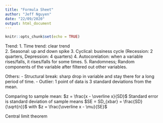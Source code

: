 ```yaml
---
title: "Formula Sheet"
author: "Jeff Nguyen"
date: "22/09/2020"
output: html_document
---
```


```r
knitr::opts_chunk$set(echo = TRUE)
```
Trend:
1. Time trend: clear trend  
2. Seasonal: up and down spike
3. Cyclical: business cycle (Recession: 2 quarters, Depression: 4 quarters)
4. Autocorelation: when a variable rises/falls, it rises/falls for some times.
5. Randomness; Random components of the variable after filtered out other variables.

Others:
- Structural break: sharp drop in variable and stay there for a long period of time.
- Outlier: 1 point of data is 3 standard deviations from the mean.


\begin{equation}
  \begin{aligned}
    PV & = \frac{R_1}{(1+r)^1} + \frac{R_2}{(1+r)^2} + ... + \frac{R_n}{(1+r)^n} \\
    NPV & = Initial Investment - PV \\
    IRR & = \text {Find root of NPV = 0, use polyroot}  \\
    P_{Perpetuity} & = \frac{R}{r} \\
    \text {continuous Compounding } S & = A*e^{rt}  \\
    \text {Arithmetic Progression } S & = n(a+ \frac{d*(n-1)}{2})  \text { where the series is: } a, a+d, a+2d, .., a+ (n-1)d\\
    \text {Geometric Progression } S & = \frac{a(1-r^n)}{1-r} \text { where the series is  } a, ar^1, ar^2, ..., ar^{n-1} \\
    \text {Price Elasticity of Demand } & = \frac{\Delta Q}{\Delta P}  \\
  \end{aligned}
\end{equation}

Comparing to sample mean: $z = \frac{x - \overline x}{SD}$
Standard error is standard deviation of sample means $SE = SD_{xbar} = \frac{SD}{\sqrt{n}}$ with $z = \frac{\overline x - \mu}{SE}$

Central limit theorem 